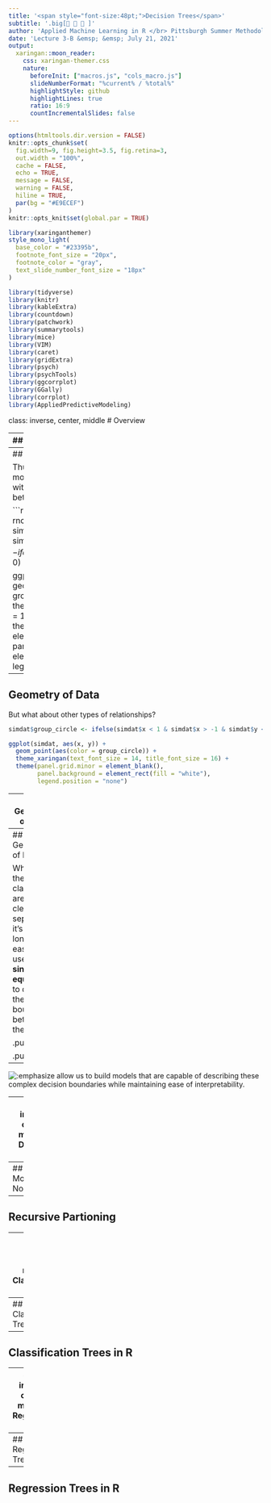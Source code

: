 ```yaml
---
title: '<span style="font-size:48pt;">Decision Trees</span>'
subtitle: '.big[🤔 🌴 🍂️ ]'
author: 'Applied Machine Learning in R </br> Pittsburgh Summer Methodology Series'
date: 'Lecture 3-B &emsp; &emsp; July 21, 2021'
output:
  xaringan::moon_reader:
    css: xaringan-themer.css
    nature:
      beforeInit: ["macros.js", "cols_macro.js"]
      slideNumberFormat: "%current% / %total%"
      highlightStyle: github
      highlightLines: true
      ratio: 16:9
      countIncrementalSlides: false
---
```


```r
options(htmltools.dir.version = FALSE)
knitr::opts_chunk$set(
  fig.width=9, fig.height=3.5, fig.retina=3,
  out.width = "100%",
  cache = FALSE,
  echo = TRUE,
  message = FALSE, 
  warning = FALSE,
  hiline = TRUE,
  par(bg = "#E9ECEF")
)
knitr::opts_knit$set(global.par = TRUE)
```

```r
library(xaringanthemer)
style_mono_light(
  base_color = "#23395b",
  footnote_font_size = "20px",
  footnote_color = "gray",
  text_slide_number_font_size = "18px"
)
```

```r
library(tidyverse)
library(knitr)
library(kableExtra)
library(countdown)
library(patchwork)
library(summarytools)
library(mice)
library(VIM)
library(caret)
library(gridExtra)
library(psych)
library(psychTools)
library(ggcorrplot)
library(GGally)
library(corrplot)
library(AppliedPredictiveModeling)
```

class: inverse, center, middle
# Overview

---
## Lecture Topics

.pull-left[
**Simple Decision Trees**
- Motivation (modeling nonlinearity)
- Classification trees
- Regression trees
- Recursive partitioning
- Pruning
- Stopping criteria (e.g., maximum depth)

**Ensemble Methods**
- Random forests 
- Aggregating predictions from many models
]

.pull-right[
```r
include_graphics("flowchart.jpg")
```
]

---
## Geometry of Data

Thus far, we have only been modeling linear relationships with linear boundaries between classes, e.g.: 

```r
set.seed(1)
x = rnorm(400)
y = rnorm(400)
simdat <- data.frame(x, y)
simdat$group_lin <- ifelse(simdat$x < simdat$y, 1, 0)

ggplot(simdat, aes(x, y)) + 
  geom_point(aes(color = group_lin)) +
  theme_xaringan(text_font_size = 14, title_font_size = 16) +
  theme(panel.grid.minor = element_blank(),
        panel.background = element_rect(fill = "white"),
        legend.position = "none")
```

---
## Geometry of Data

But what about other types of relationships? 

```r
simdat$group_circle <- ifelse(simdat$x < 1 & simdat$x > -1 & simdat$y < 1 & simdat$y > -1, 1, 0)

ggplot(simdat, aes(x, y)) + 
  geom_point(aes(color = group_circle)) +
  theme_xaringan(text_font_size = 14, title_font_size = 16) +
  theme(panel.grid.minor = element_blank(),
        panel.background = element_rect(fill = "white"),
        legend.position = "none")
```

---
## Geometry of Data

But what about other types of relationships? 

```r
simdat$group_quadrants <- ifelse((simdat$x < -0.5 & simdat$y > 0) | (simdat$x > 0.5 & simdat$y < 0), 1, 0)

ggplot(simdat, aes(x, y)) + 
  geom_point(aes(color = group_quadrants)) +
  theme_xaringan(text_font_size = 14, title_font_size = 16) +
  theme(panel.grid.minor = element_blank(),
        panel.background = element_rect(fill = "white"),
        legend.position = "none")
```

---
## Geometry of Data

Whereas these classes are very clearly separated, it's no longer easy to use a **single equation** to describe the boundaries between them. 

.pull-left[
```r
ggplot(simdat, aes(x, y)) + 
  geom_point(aes(color = group_circle)) +
  theme_xaringan(text_font_size = 14, title_font_size = 16) +
  theme(panel.grid.minor = element_blank(),
        panel.background = element_rect(fill = "white"),
        legend.position = "none")
```
]

.pull-right[
```r
ggplot(simdat, aes(x, y)) + 
  geom_point(aes(color = group_quadrants)) +
  theme_xaringan(text_font_size = 14, title_font_size = 16) +
  theme(panel.grid.minor = element_blank(),
        panel.background = element_rect(fill = "white"),
        legend.position = "none")
```
]

--

![:emphasize](Decision trees) allow us to build models that are capable of describing these complex decision boundaries while maintaining ease of interpretability.

---
class: inverse, center, middle
# Decision Trees

---
## Modeling Nonlinearity


---
## Recursive Partioning 


---
class: inverse, center, middle
# Classification Trees

---
## Classification Trees


---
## Classification Trees in R


---
class: inverse, center, middle
# Regression Trees


---
## Regression Trees


---
## Regression Trees in R
